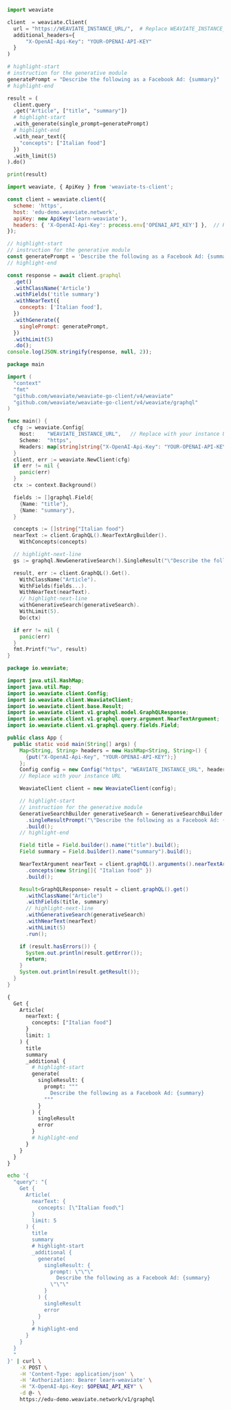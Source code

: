 
<Tabs groupId="languages">
<TabItem value="py" label="Python Client v4">
    <FilteredTextBlock
      text={PyCode}
      startMarker="# START GenerativeOpenAI"
      endMarker="# END GenerativeOpenAI"
      language="py"
    />
</TabItem>
<TabItem value="py3" label="Python Client v3">

```python
import weaviate

client  = weaviate.Client(
  url = "https://WEAVIATE_INSTANCE_URL/",  # Replace WEAVIATE_INSTANCE_URL with your instance URL
  additional_headers={
      "X-OpenAI-Api-Key": "YOUR-OPENAI-API-KEY"
  }
)

# highlight-start
# instruction for the generative module
generatePrompt = "Describe the following as a Facebook Ad: {summary}"
# highlight-end

result = (
  client.query
  .get("Article", ["title", "summary"])
  # highlight-start
  .with_generate(single_prompt=generatePrompt)
  # highlight-end
  .with_near_text({
    "concepts": ["Italian food"]
  })
  .with_limit(5)
).do()

print(result)
```

</TabItem>
<TabItem value="js" label="JavaScript/TypeScript">

```js
import weaviate, { ApiKey } from 'weaviate-ts-client';

const client = weaviate.client({
  scheme: 'https',
  host: 'edu-demo.weaviate.network',
  apiKey: new ApiKey('learn-weaviate'),
  headers: { 'X-OpenAI-Api-Key': process.env['OPENAI_API_KEY'] },  // Replace with your API key
});

// highlight-start
// instruction for the generative module
const generatePrompt = 'Describe the following as a Facebook Ad: {summary}';
// highlight-end

const response = await client.graphql
  .get()
  .withClassName('Article')
  .withFields('title summary')
  .withNearText({
    concepts: ['Italian food'],
  })
  .withGenerate({
    singlePrompt: generatePrompt,
  })
  .withLimit(5)
  .do();
console.log(JSON.stringify(response, null, 2));
```

</TabItem>
<TabItem value="go" label="Go">

```go
package main

import (
  "context"
  "fmt"
  "github.com/weaviate/weaviate-go-client/v4/weaviate"
  "github.com/weaviate/weaviate-go-client/v4/weaviate/graphql"
)

func main() {
  cfg := weaviate.Config{
    Host:    "WEAVIATE_INSTANCE_URL",   // Replace with your instance URL
    Scheme:  "https",
    Headers: map[string]string{"X-OpenAI-Api-Key": "YOUR-OPENAI-API-KEY"},
  }
  client, err := weaviate.NewClient(cfg)
  if err != nil {
    panic(err)
  }
  ctx := context.Background()

  fields := []graphql.Field{
    {Name: "title"},
    {Name: "summary"},
  }

  concepts := []string{"Italian food"}
  nearText := client.GraphQL().NearTextArgBuilder().
    WithConcepts(concepts)

  // highlight-next-line
  gs := graphql.NewGenerativeSearch().SingleResult("\"Describe the following as a Facebook Ad: {summary}\"")

  result, err := client.GraphQL().Get().
    WithClassName("Article").
    WithFields(fields...).
    WithNearText(nearText).
    // highlight-next-line
    withGenerativeSearch(generativeSearch).
    WithLimit(5).
    Do(ctx)

  if err != nil {
    panic(err)
  }
  fmt.Printf("%v", result)
}
```

</TabItem>
<TabItem value="java" label="Java">

```java
package io.weaviate;

import java.util.HashMap;
import java.util.Map;
import io.weaviate.client.Config;
import io.weaviate.client.WeaviateClient;
import io.weaviate.client.base.Result;
import io.weaviate.client.v1.graphql.model.GraphQLResponse;
import io.weaviate.client.v1.graphql.query.argument.NearTextArgument;
import io.weaviate.client.v1.graphql.query.fields.Field;

public class App {
  public static void main(String[] args) {
    Map<String, String> headers = new HashMap<String, String>() {
      {put("X-OpenAI-Api-Key", "YOUR-OPENAI-API-KEY");}
    };
    Config config = new Config("https", "WEAVIATE_INSTANCE_URL", headers);
    // Replace with your instance URL

    WeaviateClient client = new WeaviateClient(config);

    // highlight-start
    // instruction for the generative module
    GenerativeSearchBuilder generativeSearch = GenerativeSearchBuilder.builder()
      .singleResultPrompt("\"Describe the following as a Facebook Ad: {summary}\"")
      .build();
    // highlight-end

    Field title = Field.builder().name("title").build();
    Field summary = Field.builder().name("summary").build();

    NearTextArgument nearText = client.graphQL().arguments().nearTextArgBuilder()
      .concepts(new String[]{ "Italian food" })
      .build();

    Result<GraphQLResponse> result = client.graphQL().get()
      .withClassName("Article")
      .withFields(title, summary)
      // highlight-next-line
      .withGenerativeSearch(generativeSearch)
      .withNearText(nearText)
      .withLimit(5)
      .run();

    if (result.hasErrors()) {
      System.out.println(result.getError());
      return;
    }
    System.out.println(result.getResult());
  }
}
```

</TabItem>
<TabItem value="graphql" label="GraphQL">

```graphql
{
  Get {
    Article(
      nearText: {
        concepts: ["Italian food"]
      }
      limit: 1
    ) {
      title
      summary
      _additional {
        # highlight-start
        generate(
          singleResult: {
            prompt: """
              Describe the following as a Facebook Ad: {summary}
            """
          }
        ) {
          singleResult
          error
        }
        # highlight-end
      }
    }
  }
}
```

</TabItem>
<TabItem value="curl" label="Curl">

```bash
echo '{
  "query": "{
    Get {
      Article(
        nearText: {
          concepts: [\"Italian food\"]
        }
        limit: 5
      ) {
        title
        summary
        # highlight-start
        _additional {
          generate(
            singleResult: {
              prompt: \"\"\"
                Describe the following as a Facebook Ad: {summary}
              \"\"\"
            }
          ) {
            singleResult
            error
          }
        }
        # highlight-end
      }
    }
  }
  "
}' | curl \
    -X POST \
    -H 'Content-Type: application/json' \
    -H 'Authorization: Bearer learn-weaviate' \
    -H "X-OpenAI-Api-Key: $OPENAI_API_KEY" \
    -d @- \
    https://edu-demo.weaviate.network/v1/graphql
```

</TabItem>
</Tabs>
